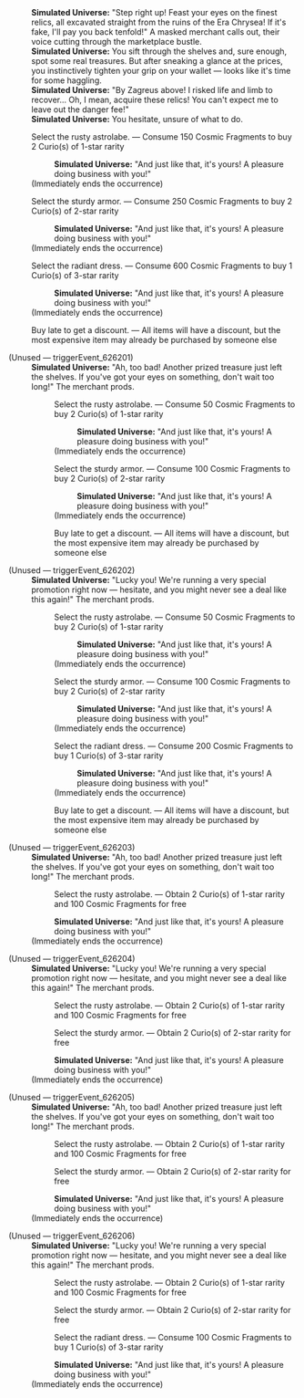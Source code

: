 {{Dialogue Start}}
:'''Simulated Universe:''' "Step right up! Feast your eyes on the finest relics, all excavated straight from the ruins of the Era Chrysea! If it's fake, I'll pay you back tenfold!" A masked merchant calls out, their voice cutting through the marketplace bustle.
:'''Simulated Universe:''' You sift through the shelves and, sure enough, spot some real treasures. But after sneaking a glance at the prices, you instinctively tighten your grip on your wallet &mdash; looks like it's time for some haggling.
:'''Simulated Universe:''' "By Zagreus above! I risked life and limb to recover... Oh, I mean, acquire these relics! You can't expect me to leave out the danger fee!"
:'''Simulated Universe:''' You hesitate, unsure of what to do.
:{{DIcon|Star}} Select the rusty astrolabe. &mdash; Consume 150 Cosmic Fragments to buy 2 Curio(s) of 1-star rarity
::'''Simulated Universe:''' "And just like that, it's yours! A pleasure doing business with you!"
:;(Immediately ends the occurrence)
:{{DIcon|Star}} Select the sturdy armor. &mdash; Consume 250 Cosmic Fragments to buy 2 Curio(s) of 2-star rarity
::'''Simulated Universe:''' "And just like that, it's yours! A pleasure doing business with you!"
:;(Immediately ends the occurrence)
:{{DIcon|Star}} Select the radiant dress. &mdash; Consume 600 Cosmic Fragments to buy 1 Curio(s) of 3-star rarity
::'''Simulated Universe:''' "And just like that, it's yours! A pleasure doing business with you!"
:;(Immediately ends the occurrence)
:{{DIcon|Star}} Buy late to get a discount. &mdash; All items will have a discount, but the most expensive item may already be purchased by someone else

;(Unused &mdash; triggerEvent_626201)
:'''Simulated Universe:''' "Ah, too bad! Another prized treasure just left the shelves. If you've got your eyes on something, don't wait too long!" The merchant prods.
::{{DIcon|Star}} Select the rusty astrolabe. &mdash; Consume 50 Cosmic Fragments to buy 2 Curio(s) of 1-star rarity
:::'''Simulated Universe:''' "And just like that, it's yours! A pleasure doing business with you!"
::;(Immediately ends the occurrence)
::{{DIcon|Star}} Select the sturdy armor. &mdash; Consume 100 Cosmic Fragments to buy 2 Curio(s) of 2-star rarity
:::'''Simulated Universe:''' "And just like that, it's yours! A pleasure doing business with you!"
::;(Immediately ends the occurrence)
::{{DIcon|Star}} Buy late to get a discount. &mdash; All items will have a discount, but the most expensive item may already be purchased by someone else

;(Unused &mdash; triggerEvent_626202)
:'''Simulated Universe:''' "Lucky you! We're running a very special promotion right now &mdash; hesitate, and you might never see a deal like this again!" The merchant prods.
::{{DIcon|Star}} Select the rusty astrolabe. &mdash; Consume 50 Cosmic Fragments to buy 2 Curio(s) of 1-star rarity
:::'''Simulated Universe:''' "And just like that, it's yours! A pleasure doing business with you!"
::;(Immediately ends the occurrence)
::{{DIcon|Star}} Select the sturdy armor. &mdash; Consume 100 Cosmic Fragments to buy 2 Curio(s) of 2-star rarity
:::'''Simulated Universe:''' "And just like that, it's yours! A pleasure doing business with you!"
::;(Immediately ends the occurrence)
::{{DIcon|Star}} Select the radiant dress. &mdash; Consume 200 Cosmic Fragments to buy 1 Curio(s) of 3-star rarity
:::'''Simulated Universe:''' "And just like that, it's yours! A pleasure doing business with you!"
::;(Immediately ends the occurrence)
::{{DIcon|Star}} Buy late to get a discount. &mdash; All items will have a discount, but the most expensive item may already be purchased by someone else

;(Unused &mdash; triggerEvent_626203)
:'''Simulated Universe:''' "Ah, too bad! Another prized treasure just left the shelves. If you've got your eyes on something, don't wait too long!" The merchant prods.
::{{DIcon|Star}} Select the rusty astrolabe. &mdash; Obtain 2 Curio(s) of 1-star rarity and 100 Cosmic Fragments for free
::'''Simulated Universe:''' "And just like that, it's yours! A pleasure doing business with you!"
:;(Immediately ends the occurrence)

;(Unused &mdash; triggerEvent_626204)
:'''Simulated Universe:''' "Lucky you! We're running a very special promotion right now &mdash; hesitate, and you might never see a deal like this again!" The merchant prods.
::{{DIcon|Star}} Select the rusty astrolabe. &mdash; Obtain 2 Curio(s) of 1-star rarity and 100 Cosmic Fragments for free
::{{DIcon|Star}} Select the sturdy armor. &mdash; Obtain 2 Curio(s) of 2-star rarity for free
::'''Simulated Universe:''' "And just like that, it's yours! A pleasure doing business with you!"
:;(Immediately ends the occurrence)

;(Unused &mdash; triggerEvent_626205)
:'''Simulated Universe:''' "Ah, too bad! Another prized treasure just left the shelves. If you've got your eyes on something, don't wait too long!" The merchant prods.
::{{DIcon|Star}} Select the rusty astrolabe. &mdash; Obtain 2 Curio(s) of 1-star rarity and 100 Cosmic Fragments for free
::{{DIcon|Star}} Select the sturdy armor. &mdash; Obtain 2 Curio(s) of 2-star rarity for free
::'''Simulated Universe:''' "And just like that, it's yours! A pleasure doing business with you!"
:;(Immediately ends the occurrence)

;(Unused &mdash; triggerEvent_626206)
:'''Simulated Universe:''' "Lucky you! We're running a very special promotion right now &mdash; hesitate, and you might never see a deal like this again!" The merchant prods.
::{{DIcon|Star}} Select the rusty astrolabe. &mdash; Obtain 2 Curio(s) of 1-star rarity and 100 Cosmic Fragments for free
::{{DIcon|Star}} Select the sturdy armor. &mdash; Obtain 2 Curio(s) of 2-star rarity for free
::{{DIcon|Star}} Select the radiant dress. &mdash; Consume 100 Cosmic Fragments to buy 1 Curio(s) of 3-star rarity
::'''Simulated Universe:''' "And just like that, it's yours! A pleasure doing business with you!"
:;(Immediately ends the occurrence)
{{Dialogue End}}